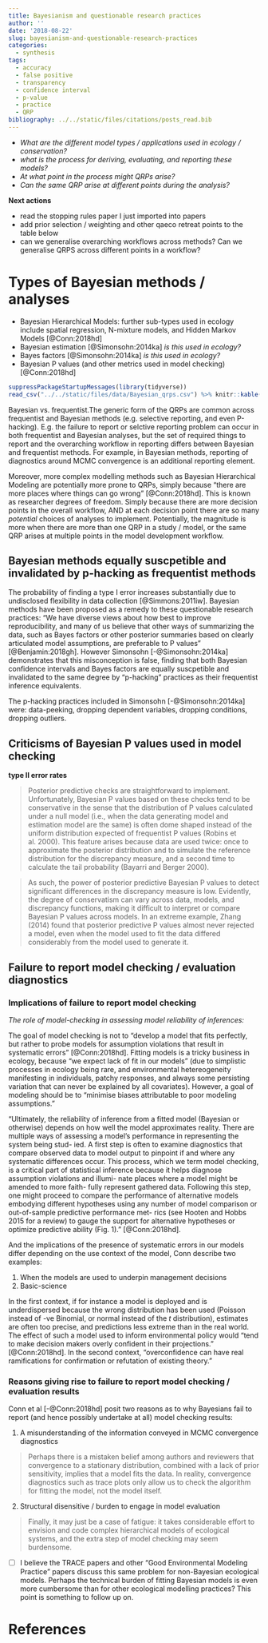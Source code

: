 ```yaml
---
title: Bayesianism and questionable research practices
author: ''
date: '2018-08-22'
slug: bayesianism-and-questionable-research-practices
categories:
  - synthesis
tags:
  - accuracy
  - false positive
  - transparency
  - confidence interval
  - p-value
  - practice
  - QRP
bibliography: ../../static/files/citations/posts_read.bib
---
```


- *What are the different model types / applications used in ecology / conservation?*
- *what is the process for deriving, evaluating, and reporting these models?*
- *At what point in the process might QRPs arise?*
- *Can the same QRP arise at different points during the analysis?*

**Next actions**

- read the stopping rules paper I just imported into papers
- add prior selection / weighting and other qaeco retreat points to the table below
- can we generalise overarching workflows across methods? Can we generalise QRPS across different points in a workflow?

# Types of Bayesian methods / analyses

- Bayesian Hierarchical Models: further sub-types used in ecology include spatial regression, N-mixture models, and Hidden Markov Models [@Conn:2018hd]
- Bayesian estimation [@Simonsohn:2014ka] *is this used in ecology?*
- Bayes factors [@Simonsohn:2014ka] *is this used in ecology?*
- Bayesian P values (and other metrics used in model checking) [@Conn:2018hd]

```r
suppressPackageStartupMessages(library(tidyverse))
read_csv("../../static/files/data/Bayesian_qrps.csv") %>% knitr::kable()
```

Bayesian vs. frequentist.The generic form of the QRPs are common across frequentist and Bayesian methods (e.g. selective reporting, and even P-hacking). E.g. the failure to report or selctive reporting problem can occur in both frequentist and Bayesian analyses, but the set of required things to report and the overarching workflow in reporting differs between Bayesian and frequentist methods. For example, in Bayesian methods, reporting of diagnostics around MCMC convergence is an additional reporting element.

Moreover, more complex modelling methods such as Bayesian Hierarchical Modeling are potentially more prone to QRPs, simply because "there are more places where things can go wrong" [@Conn:2018hd]. This is known as researcher degrees of freedom. Simply because there are more decision points in the overall workflow, AND at each decision point there are so many *potential* choices of analyses to implement. Potentially, the magnitude is more when there are more than one QRP in a study / model, or the same QRP arises at multiple points in the model development workflow.

## Bayesian methods equally suscpetible and invalidated by p-hacking as frequentist methods

The probability of finding a type I error increases substantially due to undisclosed flexibility in data collection [@Simmons:2011iw]. Bayesian methods have been proposed as a remedy to these questionable research practices: "We have diverse views about how best to improve reproducibility, and many of us believe that other ways of summarizing the data, such as Bayes factors or other posterior summaries based on clearly articulated model assumptions, are preferable to P values" [@Benjamin:2018gh]. However Simonsohn [-@Simonsohn:2014ka] demonstrates that this misconception is false, finding that both Bayesian confidence intervals and Bayes factors are equally suscpetible and invalidated to the same degree by "p-hacking" practices as their frequentist inference equivalents.

The p-hacking practices included in Simonsohn [-@Simonsohn:2014ka] were: data-peeking, dropping dependent variables, dropping conditions, dropping outliers.

## Criticisms of Bayesian P values used in model checking

**type II error rates**

> Posterior predictive checks are straightforward to implement. Unfortunately, 
> Bayesian P values based on these checks tend to be conservative in the sense 
> that the distribution of P values calculated under a null model (i.e., when the 
> data generating model and estimation model are the same) is often dome shaped 
> instead of the uniform distribution expected of frequentist P values (Robins et 
> al. 2000). This feature arises because data are used twice: once to approximate 
> the posterior distribution and to simulate the reference distribution for the 
> discrepancy measure, and a second time to calculate the tail probability 
> (Bayarri and Berger 2000).

> As such, the power of posterior predictive Bayesian P values to detect 
> significant differences in the discrepancy measure is low. Evidently, the degree 
> of conservatism can vary across data, models, and discrepancy functions, making 
> it difficult to interpret or compare Bayesian P values across models. In an 
> extreme example, Zhang (2014) found that posterior predictive P values almost 
> never rejected a model, even when the model used to fit the data differed 
> considerably from the model used to generate it.

## Failure to report model checking / evaluation diagnostics

### Implications of failure to report model checking

*The role of model-checking in assessing model reliability of inferences:*

The goal of model checking is not to "develop a model that fits perfectly, but rather to probe models for assumption violations that result in systematic errors" [@Conn:2018hd]. Fitting models is a tricky business in ecology, because "we expect lack of fit in our models" (due to simplistic processes in ecology being rare, and environmental hetereogeneity manifesting in individuals, patchy responses, and always some persisting variation that can never be explained by all covariates). However, a goal of modeling should be to "minimise biases attributable to poor modeling assumptions." 

"Ultimately, the reliability of inference from a fitted model (Bayesian or otherwise) depends on how well the model approximates reality. There are multiple ways of assessing a model’s performance in representing the system being stud- ied. A first step is often to examine diagnostics that compare observed data to model output to pinpoint if and where any systematic differences occur. This process, which we term model checking, is a critical part of statistical inference because it helps diagnose assumption violations and illumi- nate places where a model might be amended to more faith- fully represent gathered data. Following this step, one might proceed to compare the performance of alternative models embodying different hypotheses using any number of model comparison or out-of-sample predictive performance met- rics (see Hooten and Hobbs 2015 for a review) to gauge the support for alternative hypotheses or optimize predictive ability (Fig. 1)." [@Conn:2018hd].

And the implications of the presence of systematic errors in our models differ depending on the use context of the model, Conn describe two examples:

1. When the models are used to underpin management decisions
2. Basic-science

In the first context, if for instance a model is deployed and is underdispersed because the wrong distribution has been used (Poisson instead of -ve Binomial, or normal instead of the *t* distribution), estimates are often too precise, and predictions less extreme than in the real world. The effect of such a model used to inform environmental policy would "tend to make decision makers overly confident in their projections." [@Conn:2018hd]. In the second context, "overconfidence can have real ramifications for confirmation or refutation of existing theory."



### Reasons giving rise to failure to report model checking / evaluation results

Conn et al [-@Conn:2018hd] posit two reasons as to why Bayesians fail to report (and hence possibly undertake at all) model checking results:

1. A misunderstanding of the information conveyed in MCMC convergence diagnostics

> Perhaps there is a mistaken belief among authors 
> and reviewers that convergence to a stationary distribution, combined with a 
> lack of prior sensitivity, implies that a model fits the data. In reality, 
> convergence diagnostics such as trace plots only allow us to check the algorithm 
> for fitting the model, not the model itself.

2. Structural disensitive / burden to engage in model evaluation

> Finally, it may just be a case of fatigue: it takes considerable effort to 
> envision and code complex hierarchical models of ecological systems, and the 
> extra step of model checking may seem burdensome.

- [ ] I believe the TRACE papers and other "Good Environmental Modeling Practice" papers discuss this same problem for non-Bayesian ecological models. Perhaps the technical burden of fitting Bayesian models is even more cumbersome than for other ecological modelling practices? This point is something to follow up on.

# References
